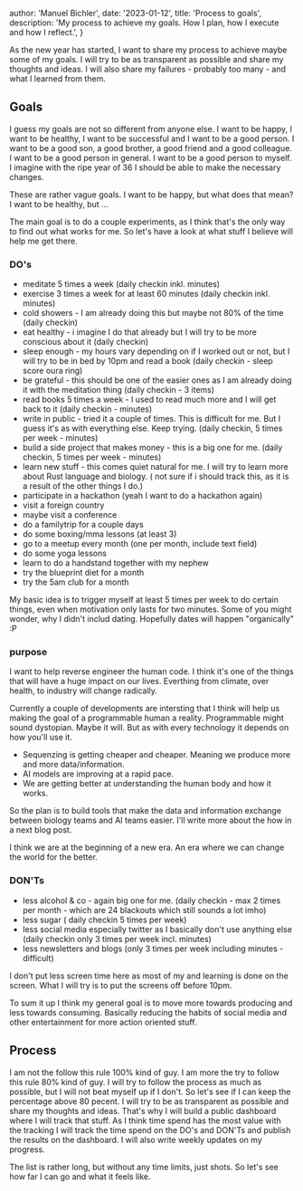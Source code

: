 
  author: 'Manuel Bichler',
  date: '2023-01-12',
  title: 'Process to goals',
  description:
    'My process to achieve my goals. How I plan, how I execute and how I reflect.',
}


As the new year has started, I want to share my process to achieve maybe some of my goals. I will try to be as transparent as possible and share my thoughts and ideas. I will also share my failures - probably too many - and what I learned from them.

## Goals

I guess my goals are not so different from anyone else. I want to be happy, I want to be healthy, I want to be successful and I want to be a good person. I want to be a good son, a good brother, a good friend and a good colleague. I want to be a good person in general. I want to be a good person to myself. I imagine with the ripe year of 36 I should be able to make the necessary changes.

These are rather vague goals. I want to be happy, but what does that mean? I want to be healthy, but ...

The main goal is to do a couple experiments, as I think that's the only way to find out what works for me.
So let's have a look at what stuff I believe will help me get there.

### DO's

- meditate 5 times a week (daily checkin inkl. minutes)
- exercise 3 times a week for at least 60 minutes (daily checkin inkl. minutes)
- cold showers - I am already doing this but maybe not 80% of the time (daily checkin)
- eat healthy - i imagine I do that already but I will try to be more conscious about it (daily checkin)
- sleep enough - my hours vary depending on if I worked out or not, but I will try to be in bed by 10pm and read a book (daily checkin - sleep score oura ring)
- be grateful - this should be one of the easier ones as I am already doing it with the meditation thing (daily checkin - 3 items)
- read books 5 times a week - I used to read much more and I will get back to it (daily checkin - minutes)
- write in public - tried it a couple of times. This is difficult for me. But I guess it's as with everything else. Keep trying. (daily checkin, 5 times per week - minutes)
- build a side project that makes money - this is a big one for me. (daily checkin, 5 times per week - minutes)
- learn new stuff - this comes quiet natural for me. I will try to learn more about Rust language and biology. ( not sure if i should track this, as it is a result of the other things I do.)
- participate in a hackathon (yeah I want to do a hackathon again)
- visit a foreign country
- maybe visit a conference
- do a familytrip for a couple days
- do some boxing/mma lessons (at least 3)
- go to a meetup every month (one per month, include text field)
- do some yoga lessons
- learn to do a handstand together with my nephew
- try the blueprint diet for a month
- try the 5am club for a month

My basic idea is to trigger myself at least 5 times per week to do certain things, even when motivation only lasts for two minutes. Some of you might wonder, why I didn't includ dating.
Hopefully dates will happen "organically" :P

### purpose

I want to help reverse engineer the human code. I think it's one of the things that will have a huge impact on our lives.
Everthing from climate, over health, to industry will change radically.

Currently a couple of developments are intersting that I think will help us making the goal of a programmable human a reality. Programmable
might sound dystopian. Maybe it will. But as with every technology it depends on how you'll use it.

- Sequenzing is getting cheaper and cheaper. Meaning we produce more and more data/information.
- AI models are improving at a rapid pace.
- We are getting better at understanding the human body and how it works.

So the plan is to build tools that make the data and information exchange between biology teams and AI teams easier.
I'll write more about the how in a next blog post.

I think we are at the beginning of a new era. An era where we can change the world for the better.

### DON'Ts

- less alcohol & co - again big one for me. (daily checkin - max 2 times per month - which are 24 blackouts which still sounds a lot imho)
- less sugar ( daily checkin 5 times per week)
- less social media especially twitter as I basically don't use anything else (daily checkin only 3 times per week incl. minutes)
- less newsletters and blogs (only 3 times per week including minutes - difficult)

I don't put less screen time here as most of my and learning is done on the screen. What I will try is to put the screens off before 10pm.

To sum it up I think my general goal is to move more towards producing and less towards consuming. Basically reducing the habits of social media and other entertainment for more action oriented stuff.

## Process

I am not the follow this rule 100% kind of guy. I am more the try to follow this rule 80% kind of guy. I will try to follow the process as much as possible, but I will not beat myself up if I don't. So let's see if I can keep the percentage above 80 pecent. I will try to be as transparent as possible and share my thoughts and ideas. That's why I will build a public dashboard where I will track that stuff.
As I think time spend has the most value with the tracking I will track the time spend on the DO's and DON'Ts and publish the results on the dashboard. I will also write weekly updates on my progress.

The list is rather long, but without any time limits, just shots.
So let's see how far I can go and what it feels like.
